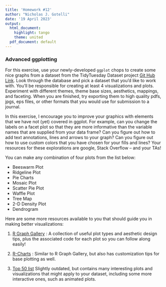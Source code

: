 ```yaml
---
title: 'Homework #12'
author: "Nicholas J. Gotelli"
date: '19 April 2023'
output:
  html_document:
    highlight: tango
    theme: united
  pdf_document: default
---
```


### Advanced ggplotting

For this exercise, use your newly-developed `ggplot` chops to create some nice graphs from a dataset from the TidyTuesday Dataset project [Git Hub Link](https://github.com/rfordatascience/tidytuesday). Look through the database and pick a dataset that you'd like to work with. You'll be responsible for creating at least 4 visualizations and plots. Experiment with different themes, theme base sizes, aesthetics, mappings, and faceting. When you are finished, try exporting them to high quality pdfs, jpgs, eps files, or other formats that you would use for submission to a journal.

In this exercise, I encourage you to improve your graphics with elements that we have not (yet) covered in ggplot. For example, can you change the labels on a facet plot so that they are more informative than the variable names that are supplied from your data frame? Can you figure out how to add text annotations, lines and arrows to your graph? Can you figure out how to use custom colors that you have chosen for your fills and lines? Your resources for these explorations are google, Stack Overflow -- and your TAs!

You can make any combination of four plots from the list below: 

* Beeswarm Plot
* Ridgeline Plot
* Pie Charts
* Mosaic Plot
* Scatter Pie Plot
* Waffle Plot
* Tree Map
* 2-D Density Plot
* Dendrogram

Here are some more resources available to you that should guide you in making better visualizations: 

1. [R Graph Gallery](https://r-graph-gallery.com/) : A collection of useful plot types and aesthetic design tips, plus the associated code for each plot so you can follow along easily!

2. [R-Charts](https://r-charts.com/) : Similar to R Graph Gallery, but also has customization tips for base plotting as well. 

3. [Top 50 list](http://r-statistics.co/Top50-Ggplot2-Visualizations-MasterList-R-Code.html) Slightly outdated, but contains many interesting plots and visualizations that might apply to your dataset, including some more interactive ones, such as animated plots. 

